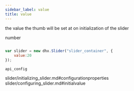 ```yaml
---
sidebar_label: value
title: value
---
```



          


<Short>
 
the value the thumb will be set at on initialization of the slider





</Short>



<Type>
 number


</Type>


~~~js
 
var slider = new dhx.Slider("slider_container", { 
    value:20
});


~~~
	api_config

<Descr>
 



</Descr>


 slider/initializing_slider.md#configurationproperties
slider/configuring_slider.md#initialvalue
